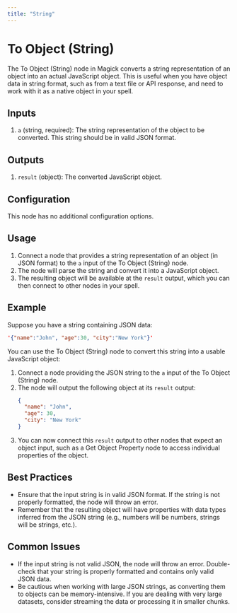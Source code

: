```yaml
---
title: "String"
---
```


# To Object (String)

The To Object (String) node in Magick converts a string representation of an object into an actual JavaScript object. This is useful when you have object data in string format, such as from a text file or API response, and need to work with it as a native object in your spell.

## Inputs

1. `a` (string, required): The string representation of the object to be converted. This string should be in valid JSON format.

## Outputs

1. `result` (object): The converted JavaScript object.

## Configuration

This node has no additional configuration options.

## Usage

1. Connect a node that provides a string representation of an object (in JSON format) to the `a` input of the To Object (String) node.
2. The node will parse the string and convert it into a JavaScript object.
3. The resulting object will be available at the `result` output, which you can then connect to other nodes in your spell.

## Example

Suppose you have a string containing JSON data:

```json
'{"name":"John", "age":30, "city":"New York"}'
```

You can use the To Object (String) node to convert this string into a usable JavaScript object:

1. Connect a node providing the JSON string to the `a` input of the To Object (String) node.
2. The node will output the following object at its `result` output:
   ```json
   {
     "name": "John",
     "age": 30,
     "city": "New York"
   }
   ```
3. You can now connect this `result` output to other nodes that expect an object input, such as a Get Object Property node to access individual properties of the object.

## Best Practices

- Ensure that the input string is in valid JSON format. If the string is not properly formatted, the node will throw an error.
- Remember that the resulting object will have properties with data types inferred from the JSON string (e.g., numbers will be numbers, strings will be strings, etc.).

## Common Issues

- If the input string is not valid JSON, the node will throw an error. Double-check that your string is properly formatted and contains only valid JSON data.
- Be cautious when working with large JSON strings, as converting them to objects can be memory-intensive. If you are dealing with very large datasets, consider streaming the data or processing it in smaller chunks.